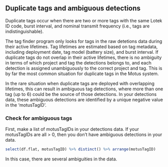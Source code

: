 ## Duplicate tags and ambiguous detections

Duplicate tags occur when there are two or more tags with the same Lotek ID code, burst interval, and nominal transmit frequency (i.e., tags are indistinguishable). 

The tag finder program only looks for tags in the raw detetions data during their active lifetimes.  Tag lifetimes are estimated based on tag metadata, including deployment date, tag model (battery size), and burst interval. If duplicate tags do not overlap in their active lifetimes, there is no ambiguity in terms of which project and tag the detections belongs to, and each detection is assigned unambiguously to the correct project and tag. This is by far the most common situation for duplicate tags in the Motus system.

In the rare situation when duplicate tags are deployed with overlapping lifetimes, this can result in ambiguous tag detections, where more than one tag (up to 6) could be the source of those detections. In your detections data, these ambiguous detections are identified by a unique negative value in the 'motusTagID'. 



### Check for ambiguous tags

First, make a list of motusTagIDs in your detections data.  If your motusTagIDs are all > 0, then you don't have ambiguous detections in your data.

```r

select(df.flat, motusTagID) %>% distinct() %>% arrange(motusTagID)

```

In this case, there are several ambiguities in the data. 



